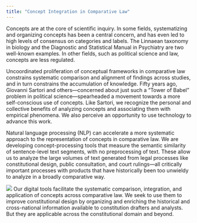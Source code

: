 ```yaml
---
title: "Concept Integration in Comparative Law"
---
```


Concepts are at the core of scientific inquiry. In some fields, systematizing and organizing concepts has been a central concern, and has even led to high levels of consensus on categories and labels. The Linnaean taxonomy in biology and the Diagnostic and Statistical Manual in Psychiatry are two well-known examples. In other fields, such as political science and law, concepts are less regulated. 

Uncoordinated proliferation of conceptual frameworks in comparative law constrains systematic comparison and alignment of findings across studies, and in turn constrains the accumulation of knowledge. Fifty years ago, Giovanni Sartori and others—concerned about just such a “Tower of Babel” problem in political science—spearheaded a movement towards a more self-conscious use of concepts. Like Sartori, we recognize the personal and collective benefits of analyzing concepts and associating them with empirical phenomena. We also perceive an opportunity to use technology to advance this work. 

Natural language processing (NLP) can accelerate a more systematic approach to the representation of concepts in comparative law. We are developing concept-processing tools that measure the semantic similarity of sentence-level text segments, with no preprocessing of text. These allow us to analyze the large volumes of text generated from legal processes like constitutional design, public consultation, and court rulings—all critically important processes with products that have historically been too unwieldy to analyze in a broadly comparative way. 

![](images/test.png){ align=left } 
Our digital tools facilitate the systematic comparison, integration, and application of concepts across comparative law. We seek to use them to improve constitutional design by organizing and enriching the historical and cross-national information available to constitution drafters and analysts. But they are applicable across the constitutional domain and beyond.
